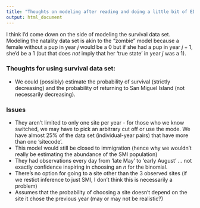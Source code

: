 ```yaml
---
title: "Thoughts on modeling after reading and doing a little bit of EDA"
output: html_document
---
```


I think I'd come down on the side of modeling the survival data set. Modeling the natality data set is akin to the "zombie" model because a female without a pup in year $j$ would be a 0 but if she had a pup in year $j + 1$, she'd be a 1 (but that does *not* imply that her 'true state' in year $j$ was a 1).

### Thoughts for using survival data set:

- We could (possibly) estimate the probability of survival (strictly decreasing) and the probability of returning to San Miguel Island (not necessarily decreasing). 

### Issues

- They aren't limited to only one site per year - for those who we know switched, we may have to pick an arbitrary cut off or use the mode. We have almost 25% of the data set (individual-year pairs) that have more than one 'sitecode'.
- This model would still be closed to immigration (hence why we wouldn't really be estimating the abundance of the SMI population)
- They had observations every day from 'late May' to 'early August' ... not exactly confidence inspiring in choosing an $n$ for the binomial. 
- There's no option for going to a site other than the 3 observed sites (if we restict inference to just SMI, I don't think this is necessarily a problem)
- Assumes that the probability of choosing a site doesn't depend on the site it chose the previous year (may or may not be realistic?)

\begin{aligned}
  y_{i \cdot} &\sim \begin{cases}
      0 & z_{ij} = 0 \\
      0 & z_{ij} = 1 \\
      \text{Binomial}(n,p_{ij}) & z_{ij} = 2
      \end{cases} \\
  &\text{for $z_{i,j-1} \neq 0$:} \\
  z_{ij} &\sim \text{Multinomial}(1, \theta) \qquad \text{...how do you make bold greek letters in markdown?} \\
  \theta_k &= \frac{w_k}{\sum_{l=1}^3 w_l} \\
  \mathbf{w} &= \mathbf{X}\beta \\
  \beta &\sim \text{N}(\mu_\beta, \sigma_\beta I)\\
  &\text{for $z_{i,j-1} = 0$:} \\
  z_{ij} &= 0
\end{aligned}
